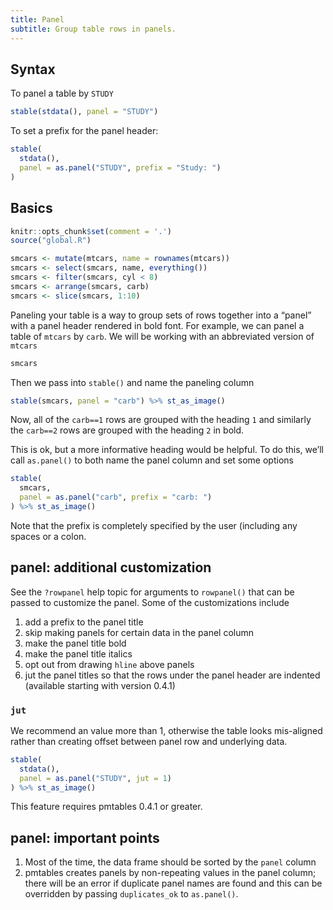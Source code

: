 ```yaml
---
title: Panel
subtitle: Group table rows in panels.
---
```


## Syntax

To panel a table by `STUDY` 

```r
stable(stdata(), panel = "STUDY") 
```

To set a prefix for the panel header:

```r
stable(
  stdata(), 
  panel = as.panel("STUDY", prefix = "Study: ")
)
```


## Basics

```r
knitr::opts_chunk$set(comment = '.')
source("global.R")
```

```r
smcars <- mutate(mtcars, name = rownames(mtcars))
smcars <- select(smcars, name, everything())
smcars <- filter(smcars, cyl < 8)
smcars <- arrange(smcars, carb)
smcars <- slice(smcars, 1:10)
```

Paneling your table is a way to group sets of rows together into a "panel" 
with a panel header rendered in bold font. For example, we can panel a table 
of `mtcars` by `carb`.  We will be working with an abbreviated version of 
`mtcars`

```r
smcars
```

Then we pass into `stable()` and name the paneling column

```r
stable(smcars, panel = "carb") %>% st_as_image()
```

Now, all of the `carb==1` rows are grouped with the heading `1` and similarly 
the `carb==2` rows are grouped with the heading `2` in bold. 

This is ok, but a more informative heading would be helpful. To do this, we'll 
call `as.panel()` to both name the panel column and set some options

```r
stable(
  smcars, 
  panel = as.panel("carb", prefix = "carb: ")
) %>% st_as_image()
```

Note that the prefix is completely specified by the user (including any spaces
or a colon.


## panel: additional customization 

See the `?rowpanel` help topic for arguments to `rowpanel()` that can be passed
to customize the panel.  Some of the customizations include

1. add a prefix to the panel title
1. skip making panels for certain data in the panel column
1. make the panel title bold
1. make the panel title italics
1. opt out from drawing `hline` above panels
1. jut the panel titles so that the rows under the panel header are indented
(available starting with version 0.4.1)

\clearpage

### `jut`

We recommend an value more than 1, otherwise the table looks mis-aligned rather
than creating offset between panel row and underlying data.

```r
stable(
  stdata(), 
  panel = as.panel("STUDY", jut = 1)
) %>% st_as_image()
```

This feature requires pmtables 0.4.1 or greater.

\clearpage

## panel: important points

1. Most of the time, the data frame should be sorted by the `panel` column
1. pmtables creates panels by non-repeating values in the panel column; there 
will be an error if duplicate panel names are found and this can be 
overridden by passing `duplicates_ok` to `as.panel()`.  


\clearpage
